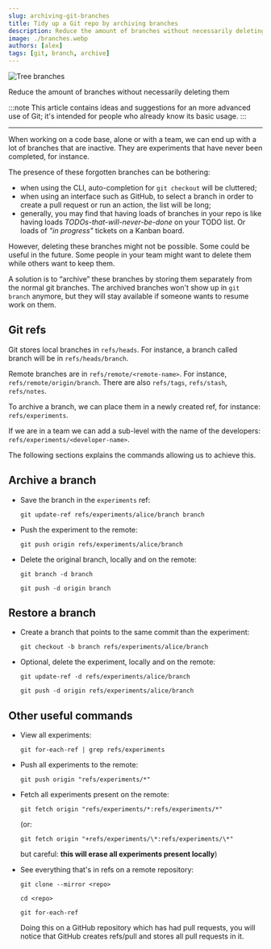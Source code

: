 ```yaml
---
slug: archiving-git-branches
title: Tidy up a Git repo by archiving branches
description: Reduce the amount of branches without necessarily deleting them.
image: ./branches.webp
authors: [alex]
tags: [git, branch, archive]
---
```



<Image src={branches} alt="Tree branches" />

Reduce the amount of branches without necessarily deleting them

<!--truncate-->

:::note
This article contains ideas and suggestions for an more advanced use of Git; it's intended for people who already know its basic usage.
:::

---

When working on a code base, alone or with a team, we can end up with a lot of branches that are inactive. They are experiments that have never been completed, for instance.

The presence of these forgotten branches can be bothering:

- when using the CLI, auto-completion for `git checkout` will be cluttered;
- when using an interface such as GitHub, to select a branch in order to create a pull request or run an action, the list will be long;
- generally, you may find that having loads of branches in your repo is like having loads _TODOs-that-will-never-be-done_ on your TODO list. Or loads of _"in progress"_ tickets on a Kanban board.

However, deleting these branches might not be possible. Some could be useful in the future. Some people in your team might want to delete them while others want to keep them.

A solution is to “archive” these branches by storing them separately from the normal git branches. The archived branches won't show up in `git branch` anymore, but they will stay available if someone wants to resume work on them.

## Git refs

Git stores local branches in `refs/heads`. For instance, a branch called branch will be in `refs/heads/branch`.

Remote branches are in `refs/remote/<remote-name>`. For instance, `refs/remote/origin/branch`. There are also `refs/tags`, `refs/stash`, `refs/notes`.

To archive a branch, we can place them in a newly created ref, for instance: `refs/experiments`.

If we are in a team we can add a sub-level with the name of the developers: `refs/experiments/<developer-name>`.

The following sections explains the commands allowing us to achieve this.

## Archive a branch

- Save the branch in the `experiments` ref:

  `git update-ref refs/experiments/alice/branch branch`

- Push the experiment to the remote:

  `git push origin refs/experiments/alice/branch`

- Delete the original branch, locally and on the remote:

  `git branch -d branch`

  `git push -d origin branch`

## Restore a branch

- Create a branch that points to the same commit than the experiment:

  `git checkout -b branch refs/experiments/alice/branch`

- Optional, delete the experiment, locally and on the remote:

  `git update-ref -d refs/experiments/alice/branch`

  `git push -d origin refs/experiments/alice/branch`

## Other useful commands

- View all experiments:

  `git for-each-ref | grep refs/experiments`

- Push all experiments to the remote:

  `git push origin "refs/experiments/*"`

- Fetch all experiments present on the remote:

  `git fetch origin "refs/experiments/*:refs/experiments/*"`

  (or:

  `git fetch origin "+refs/experiments/\*:refs/experiments/\*"`

  but careful: **this will erase all experiments present locally**)

- See everything that's in refs on a remote repository:

  `git clone --mirror <repo>`

  `cd <repo>`

  `git for-each-ref`

  Doing this on a GitHub repository which has had pull requests, you will notice that GitHub creates refs/pull and stores all pull requests in it.
